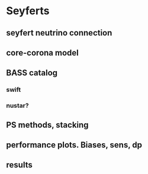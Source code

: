 # Seyferts

## seyfert neutrino connection

## core-corona model

## BASS catalog

### swift

### nustar?

## PS methods, stacking

## performance plots. Biases, sens, dp

## results
